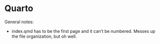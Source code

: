 # Quarto

General notes:

- index.qmd has to be the first page and it can't be numbered. Messes up the file organization, but oh well.
